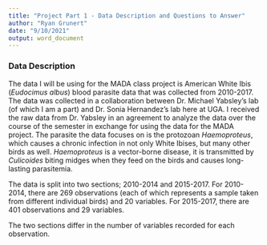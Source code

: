 ```yaml
---
title: "Project Part 1 - Data Description and Questions to Answer"
author: "Ryan Grunert"
date: "9/10/2021"
output: word_document
---
```


### Data Description

The data I will be using for the MADA class project is American White Ibis (*Eudocimus albus*) blood parasite data that was collected from 2010-2017. The data was collected in a collaboration between Dr. Michael Yabsley's lab (of which I am a part) and Dr. Sonia Hernandez's lab here at UGA. I received the raw data from Dr. Yabsley in an agreement to analyze the data over the course of the semester in exchange for using the data for the MADA project. The parasite the data focuses on is the protozoan *Haemoproteus*, which causes a chronic infection in not only White Ibises, but many other birds as well. *Haemoproteus* is a vector-borne disease, it is transmitted by *Culicoides* biting midges when they feed on the birds and causes long-lasting parasitemia.

The data is split into two sections; 2010-2014 and 2015-2017. For 2010-2014, there are 269 observations (each of which represents a sample taken from different individual birds) and 20 variables. For 2015-2017, there are 401 observations and 29 variables. 

The two sections differ in the number of variables recorded for each observation. 












